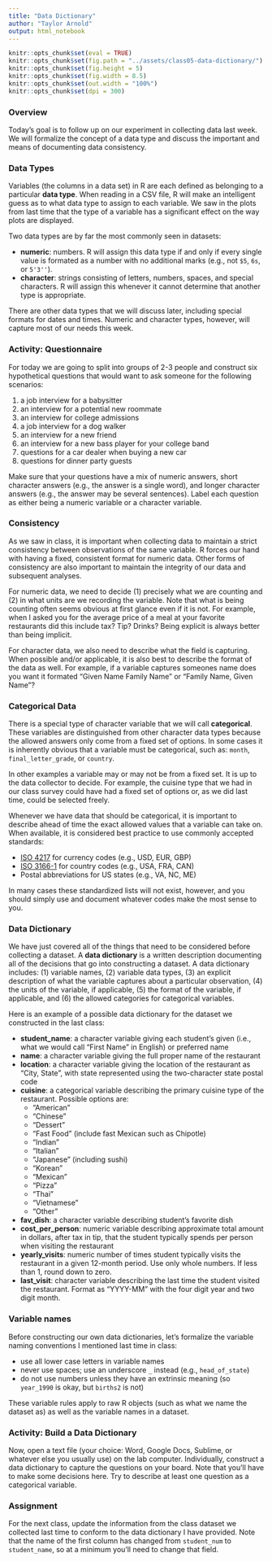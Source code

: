 ```yaml
---
title: "Data Dictionary"
author: "Taylor Arnold"
output: html_notebook
---
```


```r
knitr::opts_chunk$set(eval = TRUE)
knitr::opts_chunk$set(fig.path = "../assets/class05-data-dictionary/")
knitr::opts_chunk$set(fig.height = 5)
knitr::opts_chunk$set(fig.width = 8.5)
knitr::opts_chunk$set(out.width = "100%")
knitr::opts_chunk$set(dpi = 300)
```

### Overview

Today's goal is to follow up on our experiment in collecting data last week.
We will formalize the concept of a data type and discuss the important and
means of documenting data consistency.

### Data Types

Variables (the columns in a data set) in R are each defined as belonging to
a particular **data type**. When reading in a CSV file, R will make an
intelligent guess as to what data type to assign to each variable. We saw in
the plots from last time that the type of a variable has a significant effect
on the way plots are displayed.

Two data types are by far the most commonly seen in datasets:

- **numeric**: numbers. R will assign this data type if and only
if every single value is formated as a number with no additional marks (e.g.,
not `$5`, `6s`, or `5'3''`).
- **character**: strings consisting of letters, numbers, spaces, and special
characters. R will assign this whenever it cannot determine that another
type is appropriate.

There are other data types that we will discuss later, including special
formats for dates and times. Numeric and character types, however, will
capture most of our needs this week.

### Activity: Questionnaire

For today we are going to split into groups of 2-3 people and construct six
hypothetical questions that would want to ask someone for the following
scenarios:

1. a job interview for a babysitter
2. an interview for a potential new roommate
3. an interview for college admissions
4. a job interview for a dog walker
5. an interview for a new friend
6. an interview for a new bass player for your college band
7. questions for a car dealer when buying a new car
8. questions for dinner party guests

Make sure that your questions have a mix of numeric answers, short character
answers (e.g., the answer is a single word), and longer character answers
(e.g., the answer may be several sentences). Label each question as either
being a numeric variable or a character variable.

### Consistency

As we saw in class, it is important when collecting data to maintain a strict
consistency between observations of the same variable. R forces our hand with
having a fixed, consistent format for numeric data. Other forms of consistency
are also important to maintain the integrity of our data and subsequent
analyses.

For numeric data, we need to decide (1) precisely what we are counting and
(2) in what units are we recording the variable. Note that what is being
counting often seems obvious at first glance even if it is not. For example,
when I asked you for the average price of a meal at your favorite restaurants
did this include tax? Tip? Drinks? Being explicit is always better than being
implicit.

For character data, we also need to describe what the field is capturing.
When possible and/or applicable, it is also best to describe the format of the
data as well. For example, if a variable captures someones name does you want
it formated "Given Name Family Name" or "Family Name, Given Name"?

### Categorical Data

There is a special type of character variable that we will call
**categorical**. These variables are distinguished from other character
data types because the allowed answers only come from a fixed set of options.
In some cases it is inherently obvious that a variable must be categorical,
such as: `month`, `final_letter_grade`, or `country`.

In other examples a variable may or may not be from a fixed set. It is up to
the data collector to decide. For example, the cuisine type that we had in
our class survey could have had a fixed set of options or, as we did last
time, could be selected freely.

Whenever we have data that should be categorical, it is important to describe
ahead of time the exact allowed values that a variable can take on. When
available, it is considered best practice to use commonly accepted standards:

- [ISO 4217](https://en.wikipedia.org/wiki/ISO_4217) for currency codes
(e.g., USD, EUR, GBP)
- [ISO 3166-1](https://en.wikipedia.org/wiki/ISO_3166-1) for country codes
(e.g., USA, FRA, CAN)
- Postal abbreviations for US states (e.g., VA, NC, ME)

In many cases these standardized lists will not exist, however, and you should
simply use and document whatever codes make the most sense to you.

### Data Dictionary

We have just covered all of the things that need to be considered before
collecting a dataset. A **data dictionary** is a written description
documenting all of the decisions that go into constructing a dataset.
A data dictionary includes: (1) variable names, (2) variable data types,
(3) an explicit description of what the variable captures about a particular
observation, (4) the units of the variable, if applicable, (5) the format of
the variable, if applicable, and (6) the allowed categories for categorical
variables.

Here is an example of a possible data dictionary for the dataset we
constructed in the last class:

- **student_name**: a character variable giving each student's given (i.e.,
what we would call "First Name" in English) or preferred name
- **name**: a character variable giving the full proper name of the restaurant
- **location**: a character variable giving the location of the restaurant
as "City, State", with state represented using the two-character state postal
code
- **cuisine**: a categorical variable describing the primary cuisine type of
the restaurant. Possible options are:
    - "American"
    - "Chinese"
    - "Dessert"
    - "Fast Food" (include fast Mexican such as Chipotle)
    - "Indian"
    - "Italian"
    - "Japanese" (including sushi)
    - "Korean"
    - "Mexican"
    - "Pizza"
    - "Thai"
    - "Vietnamese"
    - "Other"
- **fav_dish**: a character variable describing student's favorite dish
- **cost_per_person**: numeric variable describing approximate total amount in
dollars, after tax in tip, that the student typically spends per person when
visiting the restaurant
- **yearly_visits**: numeric number of times student typically visits the
restaurant in a given 12-month period. Use only whole numbers. If less than 1,
round down to zero.
- **last_visit**: character variable describing the last time the student
visited the restaurant. Format as "YYYY-MM" with the four digit year and two
digit month.

### Variable names

Before constructing our own data dictionaries, let's formalize the variable
naming conventions I mentioned last time in class:

- use all lower case letters in variable names
- never use spaces; use an underscore `_` instead (e.g., `head_of_state`)
- do not use numbers unless they have an extrinsic meaning (so `year_1990`
is okay, but `births2` is not)

These variable rules apply to raw R objects (such as what we name the dataset
as) as well as the variable names in a dataset.

### Activity: Build a Data Dictionary

Now, open a text file (your choice: Word, Google Docs, Sublime, or whatever
else you usually use) on the lab computer. Individually, construct a data
dictionary to capture the questions on your board. Note that you'll have to
make some decisions here. Try to describe at least one question as a
categorical variable.

### Assignment

For the next class, update the information from the class dataset we collected
last time to conform to the data dictionary I have provided. Note that the
name of the first column has changed from `student_num` to `student_name`, so
at a minimum you'll need to change that field.







